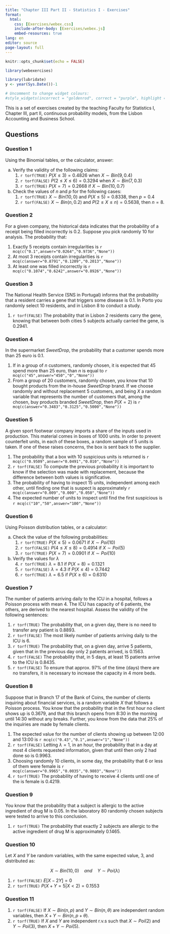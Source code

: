 ```yaml
---
title: "Chapter III Part II - Statistics I - Exercises"
format: 
  html:
    css: [Exercises/webex.css]
    include-after-body: [Exercises/webex.js]
    embed-resources: true
lang: en
editor: source
page-layout: full
---
```


```r
knitr::opts_chunk$set(echo = FALSE)

library(webexercises)
```

```r
library(lubridate)
y <- year(Sys.Date())-1
```

```r
# Uncomment to change widget colours:
#style_widgets(incorrect = "goldenrod", correct = "purple", highlight = "firebrick")
```

<!-- Style Block for nice tables -->

<style>
  table {
    width: 100%;
    border-collapse: collapse;
    text-align: center;
    font-family: Arial, sans-serif;
  }

  thead tr:first-child th {
    background-color: #f2f2f2;
    border-bottom: 2px solid #999;
  }

  thead tr:nth-child(2) th {
    background-color: #e0e0e0;
    border-bottom: 2px solid #999;
  }

  tbody td {
    padding: 8px;
    border-bottom: 1px solid #ccc;
  }

  tbody tr:nth-child(even) td {
    background-color: #f9f9f9;
  }

  th, td {
    vertical-align: middle;
  }
</style>

<!-- Style Block for nice tables -->


This is a set of exercises created by the teaching Faculty for Statistics I, Chapter III, part II, continuous probability models, from the Lisbon Accounting and Business School.


## Questions

### Question 1

::: {.webex-check .webex-box}

Using the Binomial tables, or the calculator, answer:

a) Verify the validity of the following claims:
    1. `r torf(TRUE)` $P(X\leq 3)=0.4826$ when $X\sim Bin(9,0.4)$
    2. `r torf(FALSE)` $P(2\leq X\leq 6)=0.3294$ when $X\sim Bin(7,0.3)$
    3. `r torf(TRUE)` $P(X=7)=0.2668$ if $X\sim Bin(10,0.7)$

b) Check the values of $n$ and $p$ for the following cases:
    1. `r torf(TRUE)` $X\sim Bin(10,0)$ and $P(X\leq 5)=0.8338$, then $p=0.4$
    2. `r torf(FALSE)` $X\sim Bin(n,0.2)$ and $P(2\leq X\leq n)=0.5638$, then $n=8$.

:::

### Question 2

::: {.webex-check .webex-box}

For a given company, the historical data indicates that the probability of a receipt being filled incorrectly is 0.2. Suppose you pick randomly 10 for analysis. The probability that:

1. Exactly 5 receipts contain irregularities is `r mcq(c("0.1",answer="0.0264","0.9736","None"))`
2. At most 3 receipts contain irregularities is `r mcq(c(answer="0.8791","0.1209","0.2013","None"))`
3. At least one was filled incorrectly is `r mcq(c("0.1074","0.6242",answer="0.8926","None"))`

:::

### Question 3

::: {.webex-check .webex-box}

The National Health Service (SNS in Portugal) informs that the probability that a resident carries a gene that triggers some disease is 0.1. In Porto you randomly select 10 residents, and in Lisbon 8 to conduct a study.

1. `r torf(FALSE)` The probability that in Lisbon 2 residents carry the gene, knowing that between both cities 5 subjects actually carried the gene, is 0.2941.

:::

### Question 4

::: {.webex-check .webex-box}

In the supermarket *SweetDrop*, the probability that a customer spends more than 25 euro is 0.1.

1. If in a group of $n$ customers, randomly chosen, it is expected that 45 spend more than 25 euro, than $n$ is equal to `r mcq(c("45",answer="450","0","None"))`
2. From a group of 20 customers, randomly chosen, you know that 10 bought products from the in-house *SweetDrop* brand. If we choose randomly and without replacement 5 customers, and being $X$ a random variable that represents the number of customers that, among the chosen, buy products branded *SweetDrop*, then $P(X=2)$ is `r mcq(c(answer="0.3483","0.3125","0.5000","None"))`

:::

### Question 5

::: {.webex-check .webex-box}

A given sport footwear company imports a share of the inputs used in production. This material comes in boxes of 1000 units. In order to prevent counterfeit units, in each of these boxes, a random sample of 5 units is taken. If one of these raises concerns, the box is sent back to the supplier.

1. The probability that a box with 10 suspicious units is returned is `r mcq(c("0.9509",answer="0.0491","0.010","None"))`
2. `r torf(FALSE)` To compute the previous probability it is important to know if the selection was made with replacement, because the difference between both values is significative.
3. The probability of having to inspect 15 units, independent among each other, until finding one that is suspect is approximately `r mcq(c(answer="0.009","0.000","0.050","None"))`
4. The expected number of units to inspect until find the first suspicious is `r mcq(c("10","50",answer="100","None"))`

:::

### Question 6

::: {.webex-check .webex-box}

Using Poisson distribution tables, or a calculator:

a) Check the value of the following probabilities:
    1. `r torf(TRUE)` $P(X\leq 5)=0.0671$ if $X\sim Poi(10)$
    2. `r torf(FALSE)` $P(4\leq X\leq 8)=0.4914$ if $X\sim Poi(5)$
    3. `r torf(TRUE)` $P(X=7)=0.0901$ if $X\sim Poi(10)$

b) Verify the values for $\lambda$
    4. `r torf(TRUE)` $\lambda=8.1$ if $P(X=8)=0.1321$
    5. `r torf(FALSE)` $\lambda=4.3$ if $P(X\leq 4)=0.7442$
    6. `r torf(TRUE)` $\lambda=6.5$ if $P(X\geq 6)=0.6310$

:::

### Question 7

::: {.webex-check .webex-box}

The number of patients arriving daily to the ICU in a hospital, follows a Poisson process with mean 4. The ICU has capacity of 6 patients, the others, are derived to the nearest hospital. Assess the validity of the following sentences:

1. `r torf(TRUE)` The probability that, on a given day, there is no need to transfer any patient is 0.8893. 
2. `r torf(FALSE)` The most likely number of patients arriving daily to the ICU is 6.
3. `r torf(TRUE)` The probability that, on a given day, arrive 5 patients, given that in the previous day only 2 patients arrived, is 0.1563.
4. `r torf(FALSE)` The probability that, in 5 days, at least 15 patients arrive to the ICU is 0.8435.
5. `r torf(FALSE)` To ensure that approx. 97% of the time (days) there are no transfers, it is necessary to increase the capacity in 4 more beds.

:::

### Question 8

::: {.webex-check .webex-box}

Suppose that in Branch 17 of the Bank of Coins, the number of clients inquiring about financial services, is a random variable $X$ that follows a Poisson process. You know that the probability that in the first hour no client shows up is 0.3679, and that this branch opens from 8:30 in the morning until 14:30 without any breaks. Further, you know from the data that 25% of the inquiries are made by female clients.

1. The expected value for the number of clients showing up between 12:00 and 13:00 is `r mcq(c("0.43","0.1",answer="1","None"))`
2. `r torf(FALSE)` Letting $\lambda=1$, in an hour, the probability that in a day at most 4 clients requested information, given that until then only 2 had done so is 0.9963.
3. Choosing randomly 10 clients, in some day, the probability that 6 or less of them were female is `r mcq(c(answer="0.9965","0.0035","0.9803","None"))`
4. `r torf(TRUE)` The probability of having to receive 4 clients until one of the is female is 0.4219.

:::

### Question 9

::: {.webex-check .webex-box}

You know that the probability that a subject is allergic to the active ingredient of drug M is 0.05. In the laboratory 80 randomly chosen subjects were tested to arrive to this conclusion.

1. `r torf(TRUE)` The probability that exactly 2 subjects are allergic to the active ingredient of drug M is approximately 0.1465.

:::

### Question 10

::: {.webex-check .webex-box}

Let $X$ and $Y$ be random variables, with the same expected value, 3, and distributed as:

$$X\sim Bin(10,0)\quad and \quad Y\sim Poi(\lambda)$$

1. `r torf(FALSE)` $E[X-2Y]=0$
2. `r torf(TRUE)` $P(X+Y=5 | X<2)=0.1553$

:::

### Question 11

::: {.webex-check .webex-box}

1. `r torf(FALSE)` If $X\sim Bin(n,p)$ and $Y\sim Bin(n,\theta)$ are independent random variables, then $X+Y\sim Bin(n,p+\theta)$.
2. `r torf(TRUE)` If $X$ and $Y$ are independent r.v.s such that $X\sim Poi(2)$ and $Y\sim Poi(3)$, then $X+Y\sim Poi(5)$.

:::










